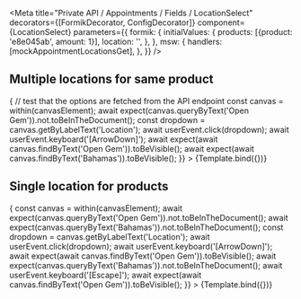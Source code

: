 



<Meta
  title="Private API / Appointments / Fields / LocationSelect"
  decorators={[FormikDecorator, ConfigDecorator]}
  component={LocationSelect}
  parameters={{
    formik: {
      initialValues: {
        products: [{product: 'e8e045ab', amount: 1}],
        location: '',
      },
    },
    msw: {
      handlers: [mockAppointmentLocationsGet],
    },
  }}
/>

## Multiple locations for same product

<Canvas>
  <Story
    name="Multiple candidate locations"
    play={async ({canvasElement}) => {
      // test that the options are fetched from the API endpoint
      const canvas = within(canvasElement);
      await expect(canvas.queryByText('Open Gem')).not.toBeInTheDocument();
      const dropdown = canvas.getByLabelText('Location');
      await userEvent.click(dropdown);
      await userEvent.keyboard('[ArrowDown]');
      await expect(await canvas.findByText('Open Gem')).toBeVisible();
      await expect(await canvas.findByText('Bahamas')).toBeVisible();
    }}
  >
    {Template.bind({})}
  </Story>
</Canvas>

## Single location for products

<Canvas>
  <Story
    name="Single candidate location"
    parameters={{
      formik: {
        initialValues: {
          products: [
            {product: 'e8e045ab', amount: 1},
            {product: '166a5c79', amount: 1},
          ],
          location: '',
        },
      },
    }}
    play={async ({canvasElement}) => {
      const canvas = within(canvasElement);
      await expect(canvas.queryByText('Open Gem')).not.toBeInTheDocument();
      await expect(canvas.queryByText('Bahamas')).not.toBeInTheDocument();
      const dropdown = canvas.getByLabelText('Location');
      await userEvent.click(dropdown);
      await userEvent.keyboard('[ArrowDown]');
      await expect(await canvas.findByText('Open Gem')).toBeVisible();
      await expect(canvas.queryByText('Bahamas')).not.toBeInTheDocument();
      await userEvent.keyboard('[Escape]');
      await expect(await canvas.findByText('Open Gem')).toBeVisible();
    }}
  >
    {Template.bind({})}
  </Story>
</Canvas>
